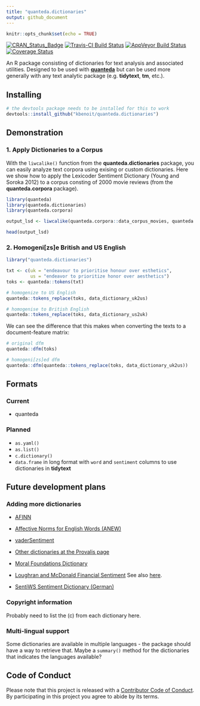 ```yaml
---
title: "quanteda.dictionaries"
output: github_document
---
```


```r
knitr::opts_chunk$set(echo = TRUE)
```

[![CRAN_Status_Badge](http://www.r-pkg.org/badges/version/quanteda.dictionaries)](https://cran.r-project.org/package=quanteda.dictionaries)
[![Travis-CI Build Status](https://travis-ci.org/kbenoit/quanteda.dictionaries.svg?branch=master)](https://travis-ci.org/kbenoit/quanteda.dictionaries)
[![AppVeyor Build Status](https://ci.appveyor.com/api/projects/status/github/kbenoit/quanteda.dictionaries?branch=master&svg=true)](https://ci.appveyor.com/project/kbenoit/quanteda.dictionaries) 
[![Coverage Status](https://img.shields.io/codecov/c/github/kbenoit/quanteda.dictionaries/master.svg)](https://codecov.io/github/kbenoit/quanteda.dictionaries?branch=master)

An R package consisting of dictionaries for text analysis and associated utilities. Designed to be used with [**quanteda**](http://quanteda.io) but can be used more generally with any text analytic package (e.g. **tidytext**, **tm**, etc.).

## Installing

```r
# the devtools package needs to be installed for this to work
devtools::install_github("kbenoit/quanteda.dictionaries") 
```

## Demonstration

### 1. Apply Dictionaries to a Corpus

With the `liwcalike()` function from the **quanteda.dictionaries** package, you can easily analyze text corpora using exising or custom dictionaries. Here we show how to apply the Lexicoder Sentiment Dictionary (Young and Soroka 2012) to a corpus consting of 2000 movie reviews (from the **quanteda.corpora** package).

```r
library(quanteda)
library(quanteda.dictionaries)
library(quanteda.corpora)

output_lsd <- liwcalike(quanteda.corpora::data_corpus_movies, quanteda::data_dictionary_LSD2015)

head(output_lsd)
```

### 2. Homogeni[zs]e British and US English

```r
library("quanteda.dictionaries")

txt <- c(uk = "endeavour to prioritise honour over esthetics",
         us = "endeavor to prioritize honor over aesthetics")
toks <- quanteda::tokens(txt)

# homogenize to US English
quanteda::tokens_replace(toks, data_dictionary_uk2us)

# homogenise to British English
quanteda::tokens_replace(toks, data_dictionary_us2uk)
```

We can see the difference that this makes when converting the texts to a document-feature matrix:
```r
# original dfm
quanteda::dfm(toks)

# homogeni[zs]ed dfm
quanteda::dfm(quanteda::tokens_replace(toks, data_dictionary_uk2us))
```


## Formats

### Current

* quanteda

### Planned

* `as.yaml()`  
* `as.list()`  
* `c.dictionary()`
* `data.frame` in long format with `word` and `sentiment` columns to use dictionaries in **tidytext**


## Future development plans

### Adding more dictionaries

* [AFINN](http://www2.imm.dtu.dk/pubdb/views/publication_details.php?id=6010)

* [Affective Norms for English Words (ANEW)](http://csea.phhp.ufl.edu/media/anewmessage.html)

* [vaderSentiment](https://github.com/cjhutto/vaderSentiment)

* [Other dictionaries at the Provalis page](https://provalisresearch.com/products/content-analysis-software/wordstat-dictionary/)

* [Moral Foundations Dictionary](http://www.moralfoundations.org/othermaterials)

* [Loughran and McDonald Financial Sentiment](http://www3.nd.edu/~mcdonald/Word_Lists.html) See also [here](http://sraf.nd.edu/textual-analysis/resources/).

* [SentiWS Sentiment Dictionary (German)](http://wortschatz.uni-leipzig.de/en/download/)

### Copyright information

Probably need to list the (c) from each dictionary here.


### Multi-lingual support

Some dictionaries are available in multiple languages - the package should have a way to retrieve that.  Maybe a `summary()` method for the dictionaries that indicates the languages available?


## Code of Conduct

Please note that this project is released with a [Contributor Code of Conduct](CONDUCT.md). By participating in this project you agree to abide by its terms.
